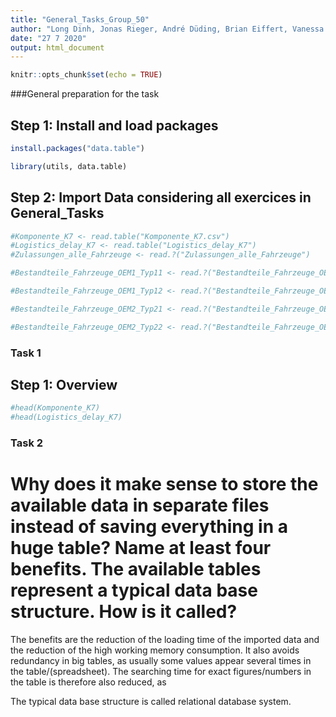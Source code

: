 ```yaml
---
title: "General_Tasks_Group_50"
author: "Long Dinh, Jonas Rieger, André Düding, Brian Eiffert, Vanessa Schweitzer"
date: "27 7 2020"
output: html_document
---
```


```r
knitr::opts_chunk$set(echo = TRUE)
```

###General preparation for the task

## Step 1: Install and load packages
```r
install.packages("data.table")

library(utils, data.table)
```

## Step 2: Import Data considering all exercices in General_Tasks
```r
#Komponente_K7 <- read.table("Komponente_K7.csv")
#Logistics_delay_K7 <- read.table("Logistics_delay_K7")
#Zulassungen_alle_Fahrzeuge <- read.?("Zulassungen_alle_Fahrzeuge")

#Bestandteile_Fahrzeuge_OEM1_Typ11 <- read.?("Bestandteile_Fahrzeuge_OEM1_Typ11")

#Bestandteile_Fahrzeuge_OEM1_Typ12 <- read.?("Bestandteile_Fahrzeuge_OEM1_Typ12")

#Bestandteile_Fahrzeuge_OEM2_Typ21 <- read.?("Bestandteile_Fahrzeuge_OEM2_Typ21") 

#Bestandteile_Fahrzeuge_OEM2_Typ22 <- read.?("Bestandteile_Fahrzeuge_OEM2_Typ22")

```


### Task 1

## Step 1: Overview
```r
#head(Komponente_K7)
#head(Logistics_delay_K7)
```



### Task 2

# Why does it make sense to store the available data in separate files instead of saving everything in a huge table? Name at least four benefits. The available tables represent a typical data base structure. How is it called?

The benefits are the reduction of the loading time of the imported data and the reduction of the high working memory consumption. It also avoids redundancy in big tables, as usually some values appear several times in the table/(spreadsheet). The searching time for exact figures/numbers in the table is therefore also reduced, as  




The typical data base structure is called relational database system. 
